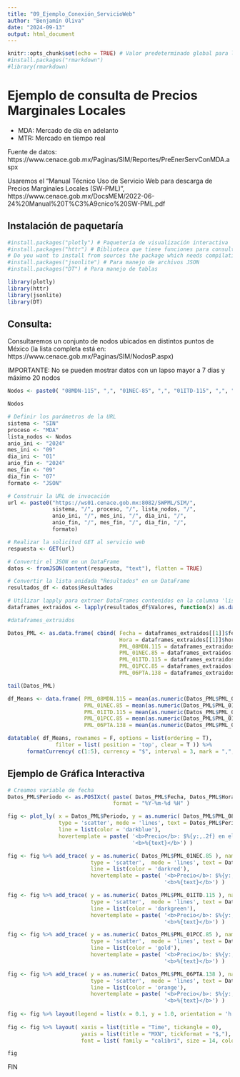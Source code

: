 ```yaml
---
title: "09_Ejemplo_Conexión_ServicioWeb"
author: "Benjamín Oliva"
date: "2024-09-13"
output: html_document
---
```


```r
knitr::opts_chunk$set(echo = TRUE) # Valor predeterminado global para los encabezados de chunks
#install.packages("rmarkdown")
#library(rmarkdown)
```

# Ejemplo de consulta de Precios Marginales Locales

* MDA: Mercado de día en adelanto
* MTR: Mercado en tiempo real

Fuente de datos: https://www.cenace.gob.mx/Paginas/SIM/Reportes/PreEnerServConMDA.aspx

Usaremos el "Manual Técnico Uso de Servicio Web para descarga de Precios Marginales Locales (SW-PML)", https://www.cenace.gob.mx/DocsMEM/2022-06-24%20Manual%20T%C3%A9cnico%20SW-PML.pdf

## Instalación de paquetaría

```r
#install.packages("plotly") # Paquetería de visualización interactiva
#install.packages("httr") # Biblioteca que tiene funciones para consulta Web
# Do you want to install from sources the package which needs compilation? (Yes/no/cancel) Y
#install.packages("jsonlite") # Para manejo de archivos JSON
#install.packages("DT") # Para manejo de tablas

library(plotly) 
library(httr) 
library(jsonlite) 
library(DT) 
```

## Consulta:

Consultaremos un conjunto de nodos ubicados en distintos puntos de México
(la lista completa está en: https://www.cenace.gob.mx/Paginas/SIM/NodosP.aspx)

IMPORTANTE: No se pueden mostrar datos con un lapso mayor a 7 dias y máximo 20 nodos

```r
Nodos <- paste0( "08MDN-115", ",", "01NEC-85", ",", "01ITD-115", ",", "01PCC-85", ",", "06PTA-138")

Nodos
```

```r
# Definir los parámetros de la URL
sistema <- "SIN"
proceso <- "MDA"
lista_nodos <- Nodos
anio_ini <- "2024"
mes_ini <- "09"
dia_ini <- "01"
anio_fin <- "2024"
mes_fin <- "09"
dia_fin <- "07"
formato <- "JSON"

# Construir la URL de invocación
url <- paste0("https://ws01.cenace.gob.mx:8082/SWPML/SIM/",
              sistema, "/", proceso, "/", lista_nodos, "/",
              anio_ini, "/", mes_ini, "/", dia_ini, "/",
              anio_fin, "/", mes_fin, "/", dia_fin, "/",
              formato)

# Realizar la solicitud GET al servicio web
respuesta <- GET(url)

# Convertir el JSON en un DataFrame
datos <- fromJSON(content(respuesta, "text"), flatten = TRUE)

# Convertir la lista anidada "Resultados" en un DataFrame
resultados_df <- datos$Resultados

# Utilizar lapply para extraer DataFrames contenidos en la columna 'lista_de_dataframes'
dataframes_extraidos <- lapply(resultados_df$Valores, function(x) as.data.frame(x))

#dataframes_extraidos
```

```r

Datos_PML <- as.data.frame( cbind( Fecha = dataframes_extraidos[[1]]$fecha,
                                   Hora = dataframes_extraidos[[1]]$hora,
                                   PML_08MDN.115 = dataframes_extraidos[[1]]$pml,
                                   PML_01NEC.85 = dataframes_extraidos[[2]]$pml,
                                   PML_01ITD.115 = dataframes_extraidos[[3]]$pml,
                                   PML_01PCC.85 = dataframes_extraidos[[4]]$pml,
                                   PML_06PTA.138 = dataframes_extraidos[[5]]$pml ) )

tail(Datos_PML)
```

```r
df_Means <- data.frame( PML_08MDN.115 = mean(as.numeric(Datos_PML$PML_08MDN.115)),
                        PML_01NEC.85 = mean(as.numeric(Datos_PML$PML_01NEC.85)),
                        PML_01ITD.115 = mean(as.numeric(Datos_PML$PML_01ITD.115)),
                        PML_01PCC.85 = mean(as.numeric(Datos_PML$PML_01PCC.85)),
                        PML_06PTA.138 = mean(as.numeric(Datos_PML$PML_06PTA.138)) )

datatable( df_Means, rownames = F, options = list(ordering = T), 
               filter = list( position = 'top', clear = T )) %>% 
      formatCurrency( c(1:5), currency = "$", interval = 3, mark = ",", digits = 2)
```

## Ejemplo de Gráfica Interactiva

```r

# Creamos variable de fecha
Datos_PML$Periodo <- as.POSIXct( paste( Datos_PML$Fecha, Datos_PML$Hora, sep = " "), 
                                 format = "%Y-%m-%d %H" )

fig <- plot_ly( x = Datos_PML$Periodo, y = as.numeric( Datos_PML$PML_08MDN.115), name = '08MDN-115',
                type = 'scatter', mode = 'lines', text = Datos_PML$Periodo, 
                line = list(color = 'darkblue'),
                hovertemplate = paste( '<b>Precio</b>: $%{y:,.2f} en el momento: ',
                                       '<b>%{text}</b>') )

fig <- fig %>% add_trace( y = as.numeric( Datos_PML$PML_01NEC.85 ), name = '01NEC-85', 
                          type = 'scatter',  mode = 'lines', text = Datos_PML$Periodo, 
                          line = list(color = 'darkred'),
                          hovertemplate = paste( '<b>Precio</b>: $%{y:,.2f} en el momento: ',
                                                 '<b>%{text}</b>') )

fig <- fig %>% add_trace( y = as.numeric( Datos_PML$PML_01ITD.115 ), name = '01ITD-115', 
                          type = 'scatter',  mode = 'lines', text = Datos_PML$Periodo, 
                          line = list(color = 'darkgreen'),
                          hovertemplate = paste( '<b>Precio</b>: $%{y:,.2f} en el momento: ',
                                                 '<b>%{text}</b>') )

fig <- fig %>% add_trace( y = as.numeric( Datos_PML$PML_01PCC.85 ), name = '01PCC-85', 
                          type = 'scatter',  mode = 'lines', text = Datos_PML$Periodo, 
                          line = list(color = 'gold'),
                          hovertemplate = paste( '<b>Precio</b>: $%{y:,.2f} en el momento: ',
                                                 '<b>%{text}</b>') )

fig <- fig %>% add_trace( y = as.numeric( Datos_PML$PML_06PTA.138 ), name = '06PTA.138', 
                          type = 'scatter',  mode = 'lines', text = Datos_PML$Periodo, 
                          line = list(color = 'orange'),
                          hovertemplate = paste( '<b>Precio</b>: $%{y:,.2f} en el momento: ',
                                                 '<b>%{text}</b>') )
    
fig <- fig %>% layout(legend = list(x = 0.1, y = 1.0, orientation = 'h'))
    
fig <- fig %>% layout( xaxis = list(title = "Time", tickangle = 0), 
                       yaxis = list(title = "MXN", tickformat = "$,"), 
                       font = list( family = "calibri", size = 14, color = 'black'))

fig

```

FIN
